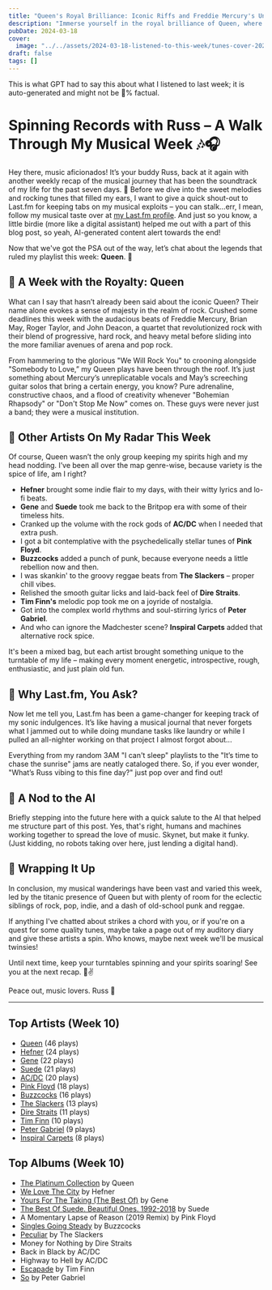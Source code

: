 ```yaml
---
title: "Queen's Royal Brilliance: Iconic Riffs and Freddie Mercury's Unmatched Vocals"
description: "Immerse yourself in the royal brilliance of Queen, where iconic riffs meet Freddie Mercury's"
pubDate: 2024-03-18
cover:
  image: "../../assets/2024-03-18-listened-to-this-week/tunes-cover-2024-03-18-listened-to-this-week.png"
draft: false
tags: []
---
```


<NoteCallout title="Note">
This is what GPT had to say this about what I listened to last week; it is auto-generated and might not be 💯% factual.
</NoteCallout>

# Spinning Records with Russ – A Walk Through My Musical Week 🎶🎧

Hey there, music aficionados! It’s your buddy Russ, back at it again with another weekly recap of the musical journey that has been the soundtrack of my life for the past seven days. 🕺 Before we dive into the sweet melodies and rocking tunes that filled my ears, I want to give a quick shout-out to Last.fm for keeping tabs on my musical exploits – you can stalk...err, I mean, follow my musical taste over at [my Last.fm profile](https://www.last.fm/user/RussMckendrick). And just so you know, a little birdie (more like a digital assistant) helped me out with a part of this blog post, so yeah, AI-generated content alert towards the end! 

Now that we've got the PSA out of the way, let’s chat about the legends that ruled my playlist this week: **Queen**. 👑

## 🥁 A Week with the Royalty: Queen

What can I say that hasn’t already been said about the iconic Queen? Their name alone evokes a sense of majesty in the realm of rock. Crushed some deadlines this week with the audacious beats of Freddie Mercury, Brian May, Roger Taylor, and John Deacon, a quartet that revolutionized rock with their blend of progressive, hard rock, and heavy metal before sliding into the more familiar avenues of arena and pop rock.

From hammering to the glorious "We Will Rock You" to crooning alongside "Somebody to Love,” my Queen plays have been through the roof. It’s just something about Mercury’s unreplicatable vocals and May’s screeching guitar solos that bring a certain energy, you know? Pure adrenaline, constructive chaos, and a flood of creativity whenever "Bohemian Rhapsody" or "Don't Stop Me Now" comes on. These guys were never just a band; they were a musical institution.

## 🎸 Other Artists On My Radar This Week

Of course, Queen wasn’t the only group keeping my spirits high and my head nodding. I’ve been all over the map genre-wise, because variety is the spice of life, am I right?

- **Hefner** brought some indie flair to my days, with their witty lyrics and lo-fi beats.
- **Gene** and **Suede** took me back to the Britpop era with some of their timeless hits.
- Cranked up the volume with the rock gods of **AC/DC** when I needed that extra push.
- I got a bit contemplative with the psychedelically stellar tunes of **Pink Floyd**.
- **Buzzcocks** added a punch of punk, because everyone needs a little rebellion now and then.
- I was skankin' to the groovy reggae beats from **The Slackers** – proper chill vibes.
- Relished the smooth guitar licks and laid-back feel of **Dire Straits**.
- **Tim Finn's** melodic pop took me on a joyride of nostalgia.
- Got into the complex world rhythms and soul-stirring lyrics of **Peter Gabriel**.
- And who can ignore the Madchester scene? **Inspiral Carpets** added that alternative rock spice.

It's been a mixed bag, but each artist brought something unique to the turntable of my life – making every moment energetic, introspective, rough, enthusiastic, and just plain old fun.

## 🎼 Why Last.fm, You Ask?

Now let me tell you, Last.fm has been a game-changer for keeping track of my sonic indulgences. It’s like having a musical journal that never forgets what I jammed out to while doing mundane tasks like laundry or while I pulled an all-nighter working on that project I almost forgot about...

Everything from my random 3AM "I can't sleep" playlists to the "It’s time to chase the sunrise" jams are neatly cataloged there. So, if you ever wonder, "What’s Russ vibing to this fine day?" just pop over and find out! 

## 🤖 A Nod to the AI

Briefly stepping into the future here with a quick salute to the AI that helped me structure part of this post. Yes, that's right, humans and machines working together to spread the love of music. Skynet, but make it funky. (Just kidding, no robots taking over here, just lending a digital hand).

## 🌟 Wrapping It Up

In conclusion, my musical wanderings have been vast and varied this week, led by the titanic presence of Queen but with plenty of room for the eclectic siblings of rock, pop, indie, and a dash of old-school punk and reggae.

If anything I've chatted about strikes a chord with you, or if you're on a quest for some quality tunes, maybe take a page out of my auditory diary and give these artists a spin. Who knows, maybe next week we'll be musical twinsies!

Until next time, keep your turntables spinning and your spirits soaring! See you at the next recap. 🎵✌️

Peace out, music lovers. 
Russ 🎸


---

## Top Artists (Week 10)

- [Queen](https://www.russ.fm/artist/queen/) (46 plays)
- [Hefner](https://www.russ.fm/artist/hefner/) (24 plays)
- [Gene](https://www.russ.fm/artist/gene/) (22 plays)
- [Suede](https://www.russ.fm/artist/suede/) (21 plays)
- [AC/DC](https://www.russ.fm/artist/ac-dc/) (20 plays)
- [Pink Floyd](https://www.russ.fm/artist/pink-floyd/) (18 plays)
- [Buzzcocks](https://www.russ.fm/artist/buzzcocks/) (16 plays)
- [The Slackers](https://www.russ.fm/artist/the-slackers/) (13 plays)
- [Dire Straits](https://www.russ.fm/artist/dire-straits/) (11 plays)
- [Tim Finn](https://www.russ.fm/artist/tim-finn/) (10 plays)
- [Peter Gabriel](https://www.russ.fm/artist/peter-gabriel/) (9 plays)
- [Inspiral Carpets](https://www.russ.fm/artist/inspiral-carpets/) (8 plays)

## Top Albums (Week 10)

- [The Platinum Collection](https://www.russ.fm/albums/the-platinum-collection-23601854/) by Queen
- [We Love The City](https://www.russ.fm/albums/we-love-the-city-21297037/) by Hefner
- [Yours For The Taking (The Best Of)](https://www.russ.fm/albums/yours-for-the-taking-the-best-of-15778008/) by Gene
- [The Best Of Suede. Beautiful Ones. 1992-2018](https://www.russ.fm/albums/the-best-of-suede-beautiful-ones-1992-2018-16073517/) by Suede
- A Momentary Lapse of Reason (2019 Remix) by Pink Floyd
- [Singles Going Steady](https://www.russ.fm/albums/singles-going-steady-30026605/) by Buzzcocks
- [Peculiar](https://www.russ.fm/albums/peculiar-13689689/) by The Slackers
- Money for Nothing by Dire Straits
- Back in Black by AC/DC
- Highway to Hell by AC/DC
- [Escapade](https://www.russ.fm/albums/escapade-2733922/) by Tim Finn
- [So](https://www.russ.fm/albums/so-379036/) by Peter Gabriel